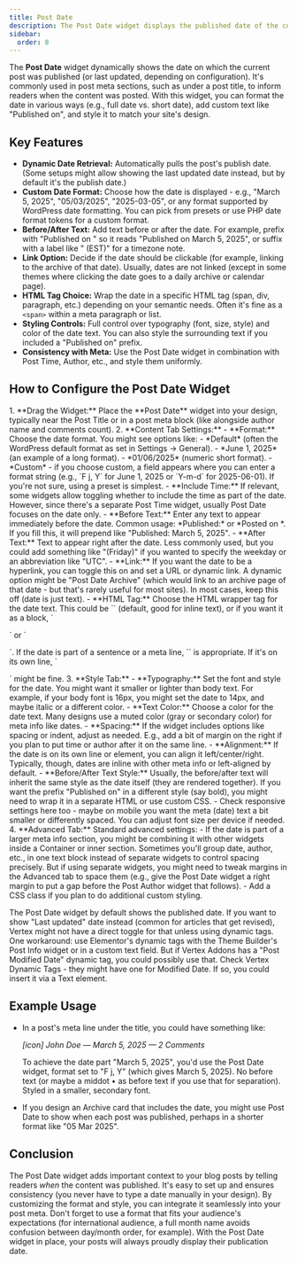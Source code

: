 ```yaml
---
title: Post Date
description: The Post Date widget displays the published date of the current post in your template, with customizable format, prefixes, and styling options.
sidebar:
  order: 8
---
```



The **Post Date** widget dynamically shows the date on which the current post was published (or last updated, depending on configuration). It's commonly used in post meta sections, such as under a post title, to inform readers when the content was posted. With this widget, you can format the date in various ways (e.g., full date vs. short date), add custom text like "Published on", and style it to match your site's design.

## Key Features

- **Dynamic Date Retrieval:** Automatically pulls the post's publish date. (Some setups might allow showing the last updated date instead, but by default it's the publish date.)
- **Custom Date Format:** Choose how the date is displayed - e.g., "March 5, 2025", "05/03/2025", "2025-03-05", or any format supported by WordPress date formatting. You can pick from presets or use PHP date format tokens for a custom format.
- **Before/After Text:** Add text before or after the date. For example, prefix with "Published on " so it reads "Published on March 5, 2025", or suffix with a label like " (EST)" for a timezone note.
- **Link Option:** Decide if the date should be clickable (for example, linking to the archive of that date). Usually, dates are not linked (except in some themes where clicking the date goes to a daily archive or calendar page).
- **HTML Tag Choice:** Wrap the date in a specific HTML tag (span, div, paragraph, etc.) depending on your semantic needs. Often it's fine as a `<span>` within a meta paragraph or list.
- **Styling Controls:** Full control over typography (font, size, style) and color of the date text. You can also style the surrounding text if you included a "Published on" prefix.
- **Consistency with Meta:** Use the Post Date widget in combination with Post Time, Author, etc., and style them uniformly.

## How to Configure the Post Date Widget

<Steps>
1. **Drag the Widget:** Place the **Post Date** widget into your design, typically near the Post Title or in a post meta block (like alongside author name and comments count).
2. **Content Tab Settings:**
   - **Format:** Choose the date format. You might see options like:
     - *Default* (often the WordPress default format as set in Settings -> General).
     - *June 1, 2025* (an example of a long format).
     - *01/06/2025* (numeric short format).
     - *Custom* - if you choose custom, a field appears where you can enter a format string (e.g., `F j, Y` for June 1, 2025 or `Y-m-d` for 2025-06-01). If you're not sure, using a preset is simplest.
   - **Include Time:** If relevant, some widgets allow toggling whether to include the time as part of the date. However, since there's a separate Post Time widget, usually Post Date focuses on the date only.
   - **Before Text:** Enter any text to appear immediately before the date. Common usage: *Published:* or *Posted on *. If you fill this, it will prepend like "Published: March 5, 2025".
   - **After Text:** Text to appear right after the date. Less commonly used, but you could add something like "(Friday)" if you wanted to specify the weekday or an abbreviation like "UTC".
   - **Link:** If you want the date to be a hyperlink, you can toggle this on and set a URL or dynamic link. A dynamic option might be "Post Date Archive" (which would link to an archive page of that date - but that's rarely useful for most sites). In most cases, keep this off (date is just text).
   - **HTML Tag:** Choose the HTML wrapper tag for the date text. This could be `<span>` (default, good for inline text), or if you want it as a block, `<p>` or `<div>`. If the date is part of a sentence or a meta line, `<span>` is appropriate. If it's on its own line, `<p>` might be fine.
3. **Style Tab:**
   - **Typography:** Set the font and style for the date. You might want it smaller or lighter than body text. For example, if your body font is 16px, you might set the date to 14px, and maybe italic or a different color.
   - **Text Color:** Choose a color for the date text. Many designs use a muted color (gray or secondary color) for meta info like dates.
   - **Spacing:** If the widget includes options like spacing or indent, adjust as needed. E.g., add a bit of margin on the right if you plan to put time or author after it on the same line.
   - **Alignment:** If the date is on its own line or element, you can align it left/center/right. Typically, though, dates are inline with other meta info or left-aligned by default.
   - **Before/After Text Style:** Usually, the before/after text will inherit the same style as the date itself (they are rendered together). If you want the prefix "Published on" in a different style (say bold), you might need to wrap it in a separate HTML or use custom CSS.
   - Check responsive settings here too - maybe on mobile you want the meta (date) text a bit smaller or differently spaced. You can adjust font size per device if needed.
4. **Advanced Tab:** Standard advanced settings:
   - If the date is part of a larger meta info section, you might be combining it with other widgets inside a Container or inner section. Sometimes you'll group date, author, etc., in one text block instead of separate widgets to control spacing precisely. But if using separate widgets, you might need to tweak margins in the Advanced tab to space them (e.g., give the Post Date widget a right margin to put a gap before the Post Author widget that follows).
   - Add a CSS class if you plan to do additional custom styling.
</Steps>

<Aside type="tip" title='Last Updated Date'>
The Post Date widget by default shows the published date. If you want to show "Last updated" date instead (common for articles that get revised), Vertex might not have a direct toggle for that unless using dynamic tags. One workaround: use Elementor's dynamic tags with the Theme Builder's Post Info widget or in a custom text field. But if Vertex Addons has a "Post Modified Date" dynamic tag, you could possibly use that. Check Vertex Dynamic Tags - they might have one for Modified Date. If so, you could insert it via a Text element.
</Aside>

## Example Usage

- In a post's meta line under the title, you could have something like:
  
  *[icon] John Doe — March 5, 2025 — 2 Comments*

  To achieve the date part "March 5, 2025", you'd use the Post Date widget, format set to "F j, Y" (which gives March 5, 2025). No before text (or maybe a middot • as before text if you use that for separation). Styled in a smaller, secondary font.
- If you design an Archive card that includes the date, you might use Post Date to show when each post was published, perhaps in a shorter format like "05 Mar 2025".

## Conclusion

The Post Date widget adds important context to your blog posts by telling readers *when* the content was published. It's easy to set up and ensures consistency (you never have to type a date manually in your design). By customizing the format and style, you can integrate it seamlessly into your post meta. Don't forget to use a format that fits your audience's expectations (for international audience, a full month name avoids confusion between day/month order, for example). With the Post Date widget in place, your posts will always proudly display their publication date.

